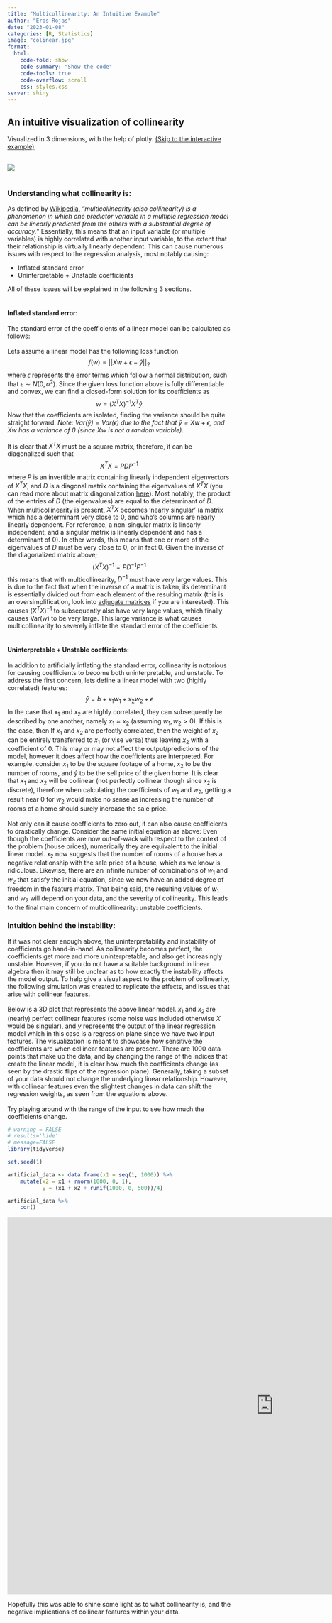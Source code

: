 ```yaml
---
title: "Multicollinearity: An Intuitive Example"
author: "Eros Rojas"
date: "2023-01-08"
categories: [R, Statistics]
image: "colinear.jpg"
format:
  html:
    code-fold: show
    code-summary: "Show the code"
    code-tools: true
    code-overflow: scroll
    css: styles.css
server: shiny
---
```




## **An intuitive visualization of collinearity**
Visualized in 3 dimensions, with the help of plotly. [(Skip to the interactive example)](#intuition-behind-the-instability)

<br>
![](3d.jpg)
<br>
<br>

### **Understanding what collinearity is:**

As defined by <a href="https://en.wikipedia.org/wiki/Multicollinearity" target="_blank">Wikipedia</a>, "*multicollinearity (also collinearity) is a phenomenon in which one predictor variable in a multiple regression model can be linearly predicted from the others with a substantial degree of accuracy.*" Essentially, this means that an input variable (or multiple variables) is highly correlated with another input variable, to the extent that their relationship is virtually linearly dependent. This can cause numerous issues with respect to the regression analysis, most notably causing: 

<ul>
    <li>Inflated standard error</li>
    <li>Uninterpretable + Unstable coefficients</li>
</ul>

All of these issues will be explained in the following 3 sections.
<br>
<br>

#### **Inflated standard error:**

The standard error of the coefficients of a linear model can be calculated as follows: 
<br><br>
Lets assume a linear model has the following loss function
$$f(w) = ||Xw + \epsilon - \hat{y}||_2$$
where $\epsilon$ represents the error terms which follow a normal distribution, such that $\epsilon \sim N(0, \sigma^2)$. Since the given loss function above is fully differentiable and convex, we can find a closed-form solution for its coefficients as
$$w = (X^TX)^{-1}X^T\hat{y}$$
Now that the coefficients are isolated, finding the variance should be quite straight forward.
\begin{align}
\mathrm{Var}(w) &= \mathrm{Var}\left((X^TX)^{-1}X^T \hat{y} \right) \\
&= (X^TX)^{−1}X^T \cdot \mathrm{Var}(\hat{y}) \cdot X(X^TX)^{−1} \\
&= \sigma^2 (X^T X)^{-1}
\end{align}
*Note: $\mathrm{Var}(\hat{y}) = \mathrm{Var}(\epsilon)$ due to the fact that $\hat{y} = Xw + \epsilon$, and $Xw$ has a variance of 0 (since $Xw$ is not a random variable)*.
<br><br>
It is clear that $X^T X$ must be a square matrix, therefore, it can be diagonalized such that 
$$X^T X = PDP^{-1}$$
where $P$ is an invertible matrix containing linearly independent eigenvectors of $X^T X$, and $D$ is a diagonal matrix containing the eigenvalues of $X^T X$ (you can read more about matrix diagonalization <a href="https://www.statlect.com/matrix-algebra/matrix-diagonalization" target="_blank">here</a>). Most notably, the product of the entries of $D$ (the eigenvalues) are equal to the determinant of $D$. When multicollinearity is present, $X^T X$ becomes 'nearly singular' (a matrix which has a determinant very close to $0$, and who's columns are nearly linearly dependent. For reference, a non-singular matrix is linearly independent, and a singular matrix is linearly dependent and has a determinant of $0$). In other words, this means that one or more of the eigenvalues of $D$ must be very close to $0$, or in fact $0$. Given the inverse of the diagonalized matrix above;
$$(X^T X)^{-1} = PD^{-1}P^{-1}$$
this means that with multicollinearity, $D^{-1}$ must have very large values. This is due to the fact that when the inverse of a matrix is taken, its determinant is essentially divided out from each element of the resulting matrix (this is an oversimplification, look into <a href="https://en.wikipedia.org/wiki/Adjugate_matrix" target="_blank">adjugate matrices</a> if you are interested). This causes $(X^T X)^{-1}$ to subsequently also have very large values, which finally causes $\mathrm{Var}(w)$ to be very large. This large variance is what causes multicollinearity to severely inflate the standard error of the coefficients.
<br>
<br>

#### **Uninterpretable + Unstable coefficients:**
In addition to artificially inflating the standard error, collinearity is notorious for causing coefficients to become both uninterpretable, and unstable. To address the first concern, lets define a linear model with two (highly correlated) features: 
$$ \hat{y} = b + x_1 w_1 + x_2 w_2 + \epsilon$$
In the case that $x_1$ and $x_2$ are highly correlated, they can subsequently be described by one another, namely $x_1 \approx x_2$ (assuming $w_1, w_2 > 0$). If this is the case, then
\begin{align*} 
    \hat{y} &= b + x_1 w_1 + x_2 w_2 + \epsilon \\
    &\approx b + x_1 w_1 + x_1 w_2 + \epsilon \\
    &\approx b + x_1 (w_1 + w_2) + 0 \cdot x_2 + \epsilon
\end{align*}
If $x_1$ and $x_2$ are perfectly correlated, then the weight of $x_2$ can be entirely transferred to $x_1$ (or vise versa) thus leaving $x_2$ with a coefficient of $0$. This may or may not affect the output/predictions of the model, however it does affect how the coefficients are interpreted. For example, consider $x_1$ to be the square footage of a home, $x_2$ to be the number of rooms, and $\hat{y}$ to be the sell price of the given home. It is clear that $x_1$ and $x_2$ will be collinear (not perfectly collinear though since $x_2$ is discrete), therefore when calculating the coefficients of $w_1$ and $w_2$, getting a result near $0$ for $w_2$ would make no sense as increasing the number of rooms of a home should surely increase the sale price. 
<br>
<br>
Not only can it cause coefficients to zero out, it can also cause coefficients to drastically change. Consider the same initial equation as above:
\begin{align*} 
    \hat{y} &= b + x_1 w_1 + x_2 w_2 + \epsilon \\
    &= b + x_1 w_1 + x_1 w_2 + \epsilon \\
    &= b + x_1 (w_1 + w_2) + 0 \cdot x_2 + \epsilon \\
    &= b + x_1 (w_1 + 10w_2) - 9w_2 x_2 + \epsilon
\end{align*}
Even though the coefficients are now out-of-wack with respect to the context of the problem (house prices), numerically they are equivalent to the initial linear model. $x_2$ now suggests that the number of rooms of a house has a negative relationship with the sale price of a house, which as we know is ridiculous. Likewise, there are an infinite number of combinations of $w_1$ and $w_2$ that satisfy the initial equation, since we now have an added degree of freedom in the feature matrix. That being said, the resulting values of $w_1$ and $w_2$ will depend on your data, and the severity of collinearity. This leads to the final main concern of multicollinearity: unstable coefficients.

### **Intuition behind the instability:**

If it was not clear enough above, the uninterpretability and instability of coefficients go hand-in-hand. As collinearity becomes perfect, the coefficients get more and more uninterpretable, and also get increasingly unstable. However, if you do not have a suitable background in linear algebra then it may still be unclear as to how exactly the instability affects the model output. To help give a visual aspect to the problem of collinearity, the following simulation was created to replicate the effects, and issues that arise with collinear features.
<br>
<br>
Below is a 3D plot that represents the above linear model. $x_1$ and $x_2$ are (nearly) perfect collinear features (some noise was included otherwise $X$ would be singular), and $y$ represents the output of the linear regression model which in this case is a regression plane since we have two input features. The visualization is meant to showcase how sensitive the coefficients are when collinear features are present. There are 1000 data points that make up the data, and by changing the range of the indices that create the linear model, it is clear how much the coefficients change (as seen by the drastic flips of the regression plane). Generally, taking a subset of your data should not change the underlying linear relationship. However, with collinear features even the slightest changes in data can shift the regression weights, as seen from the equations above. 
<br>
<br>
Try playing around with the range of the input to see how much the coefficients change.

```r
# warning = FALSE
# results='hide'
# message=FALSE
library(tidyverse)

set.seed(1)

artificial_data <- data.frame(x1 = seq(1, 1000)) %>%
    mutate(x2 = x1 + rnorm(1000, 0, 1), 
           y = (x1 + x2 + runif(1000, 0, 500))/4) 

artificial_data %>%
    cor()
```

<iframe id="interactive" src="https://erosrojas.shinyapps.io/lin_example/" style="border: none; width: 1200px; height: 850px" frameborder="0"></iframe>

Hopefully this was able to shine some light as to what collinearity is, and the negative implications of collinear features within your data.